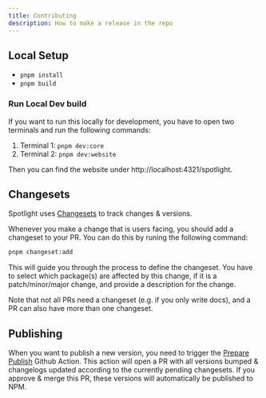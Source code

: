 ```yaml
---
title: Contributing
description: How to make a release in the repo
---
```


## Local Setup

- `pnpm install`
- `pnpm build`

### Run Local Dev build

If you want to run this locally for development, you have to open two terminals and run the following commands:

1. Terminal 1: `pnpm dev:core`
2. Terminal 2: `pnpm dev:website`

Then you can find the website under http://localhost:4321/spotlight.

## Changesets

Spotlight uses [Changesets](https://github.com/changesets/changesets) to track changes & versions.

Whenever you make a change that is users facing, you should add a changeset to your PR. You can do this by runing the
following command:

```bash
pnpm changeset:add
```

This will guide you through the process to define the changeset. You have to select which package(s) are affected by
this change, if it is a patch/minor/major change, and provide a description for the change.

Note that not all PRs need a changeset (e.g. if you only write docs), and a PR can also have more than one changeset.

## Publishing

When you want to publish a new version, you need to trigger the
[Prepare Publish](https://github.com/getsentry/spotlight/actions/workflows/prepare-publish.yml) Github Action. This
action will open a PR with all versions bumped & changelogs updated according to the currently pending changesets. If
you approve & merge this PR, these versions will automatically be published to NPM.
